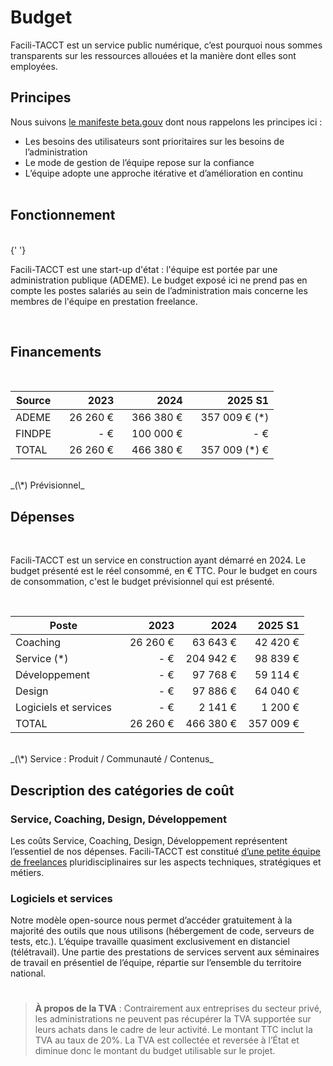 
# Budget

Facili-TACCT est un service public numérique, c’est pourquoi nous sommes transparents sur les ressources allouées et la manière dont elles sont employées.

## Principes

Nous suivons [le manifeste beta.gouv](https://beta.gouv.fr/manifeste) dont nous rappelons les principes ici :

- Les besoins des utilisateurs sont prioritaires sur les besoins de l’administration
- Le mode de gestion de l’équipe repose sur la confiance
- L’équipe adopte une approche itérative et d’amélioration en continu
  <br />
  <br />

## Fonctionnement

<br />{' '}

Facili-TACCT est une start-up d'état : l'équipe est portée par une administration publique (ADEME).
Le budget exposé ici ne prend pas en compte les postes salariés au sein de l’administration mais concerne les membres de l'équipe en prestation freelance.

<br />

## Financements

<br />

| Source |                  2023 |                   2024 |                     2025 S1 |
| ------ | --------------------: | ---------------------: | --------------------------: |
| ADEME  |              26 260 € |  &nbsp;&nbsp;366 380 € | &nbsp;&nbsp; 357 009 € (\*) |
| FINDPE |                   - € |              100 000 € |                         - € |
| TOTAL  | &nbsp;&nbsp; 26 260 € | &nbsp;&nbsp; 466 380 € | &nbsp;&nbsp; 357 009 (\*) € |

<br />
_(\*) Prévisionnel_

<br />

## Dépenses

<br />

Facili-TACCT est un service en construction ayant démarré en 2024. Le budget présenté est le réel consommé, en € TTC. Pour le budget en cours de consommation, c'est le budget prévisionnel qui est présenté.

<br />

| Poste                 |                  2023 |                  2024 |               2025 S1 |
| --------------------- | --------------------: | --------------------: | --------------------: |
| Coaching              | &nbsp;&nbsp; 26 260 € | &nbsp;&nbsp; 63 643 € | &nbsp;&nbsp; 42 420 € |
| Service (\*)          |                   - € |             204 942 € |              98 839 € |
| Développement         |                   - € |              97 768 € |              59 114 € |
| Design                |                   - € |              97 886 € |              64 040 € |
| Logiciels et services |                   - € |               2 141 € |               1 200 € |
| TOTAL                 |              26 260 € |             466 380 € |             357 009 € |

<br />
_(\*) Service : Produit / Communauté / Contenus_
<br />

## Description des catégories de coût

### Service, Coaching, Design, Développement

Les coûts Service, Coaching, Design, Développement représentent l’essentiel de nos dépenses. Facili-TACCT est constitué [d’une petite équipe de freelances](https://beta.gouv.fr/startups/tacct.html) pluridisciplinaires sur les aspects techniques, stratégiques et métiers.

### Logiciels et services

Notre modèle open-source nous permet d’accéder gratuitement à la majorité des outils que nous utilisons (hébergement de code, serveurs de tests, etc.). L’équipe travaille quasiment exclusivement en distanciel (télétravail). Une partie des prestations de services servent aux séminaires de travail en présentiel de l’équipe, répartie sur l’ensemble du territoire national.

#

> **À propos de la TVA** : Contrairement aux entreprises du secteur privé, les administrations ne peuvent pas récupérer la TVA supportée sur leurs achats dans le cadre de leur activité. Le montant TTC inclut la TVA au taux de 20%. La TVA est collectée et reversée à l’État et diminue donc le montant du budget utilisable sur le projet.
